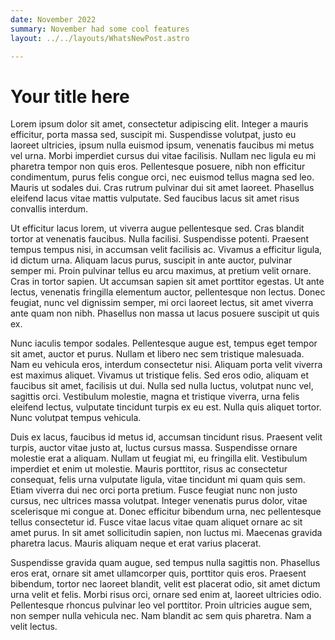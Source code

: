 ```yaml
---
date: November 2022
summary: November had some cool features
layout: ../../layouts/WhatsNewPost.astro

---
```


# Your title here

Lorem ipsum dolor sit amet, consectetur adipiscing elit. Integer a mauris efficitur, porta massa sed, suscipit mi. Suspendisse volutpat, justo eu laoreet ultricies, ipsum nulla euismod ipsum, venenatis faucibus mi metus vel urna. Morbi imperdiet cursus dui vitae facilisis. Nullam nec ligula eu mi pharetra tempor non quis eros. Pellentesque posuere, nibh non efficitur condimentum, purus felis congue orci, nec euismod tellus magna sed leo. Mauris ut sodales dui. Cras rutrum pulvinar dui sit amet laoreet. Phasellus eleifend lacus vitae mattis vulputate. Sed faucibus lacus sit amet risus convallis interdum.

Ut efficitur lacus lorem, ut viverra augue pellentesque sed. Cras blandit tortor at venenatis faucibus. Nulla facilisi. Suspendisse potenti. Praesent tempus tempus nisi, in accumsan velit facilisis ac. Vivamus a efficitur ligula, id dictum urna. Aliquam lacus purus, suscipit in ante auctor, pulvinar semper mi. Proin pulvinar tellus eu arcu maximus, at pretium velit ornare. Cras in tortor sapien. Ut accumsan sapien sit amet porttitor egestas. Ut ante lectus, venenatis fringilla elementum auctor, pellentesque non lectus. Donec feugiat, nunc vel dignissim semper, mi orci laoreet lectus, sit amet viverra ante quam non nibh. Phasellus non massa ut lacus posuere suscipit ut quis ex.

Nunc iaculis tempor sodales. Pellentesque augue est, tempus eget tempor sit amet, auctor et purus. Nullam et libero nec sem tristique malesuada. Nam eu vehicula eros, interdum consectetur nisi. Aliquam porta velit viverra est maximus aliquet. Vivamus ut tristique felis. Sed eros odio, aliquam et faucibus sit amet, facilisis ut dui. Nulla sed nulla luctus, volutpat nunc vel, sagittis orci. Vestibulum molestie, magna et tristique viverra, urna felis eleifend lectus, vulputate tincidunt turpis ex eu est. Nulla quis aliquet tortor. Nunc volutpat tempus vehicula.

Duis ex lacus, faucibus id metus id, accumsan tincidunt risus. Praesent velit turpis, auctor vitae justo at, luctus cursus massa. Suspendisse ornare molestie erat a aliquam. Nullam ut feugiat mi, eu fringilla elit. Vestibulum imperdiet et enim ut molestie. Mauris porttitor, risus ac consectetur consequat, felis urna vulputate ligula, vitae tincidunt mi quam quis sem. Etiam viverra dui nec orci porta pretium. Fusce feugiat nunc non justo cursus, nec ultrices massa volutpat. Integer venenatis purus dolor, vitae scelerisque mi congue at. Donec efficitur bibendum urna, nec pellentesque tellus consectetur id. Fusce vitae lacus vitae quam aliquet ornare ac sit amet purus. In sit amet sollicitudin sapien, non luctus mi. Maecenas gravida pharetra lacus. Mauris aliquam neque et erat varius placerat.

Suspendisse gravida quam augue, sed tempus nulla sagittis non. Phasellus eros erat, ornare sit amet ullamcorper quis, porttitor quis eros. Praesent bibendum, tortor nec laoreet blandit, velit est placerat odio, sit amet dictum urna velit et felis. Morbi risus orci, ornare sed enim at, laoreet ultricies odio. Pellentesque rhoncus pulvinar leo vel porttitor. Proin ultricies augue sem, non semper nulla vehicula nec. Nam blandit ac sem quis pharetra. Nam a velit lectus.